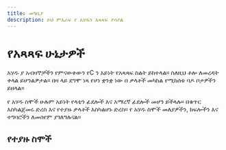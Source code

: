 ```yaml
---
title: መግቢያ
description: ይህ ምእራፍ የ አሃዱን አጻጻፍ ያሳያል
---
```


# የአጻጻፍ ሁኔታዎች

አሃዱ ያ አብዛኞቻችን የምናውቀውን የC ን አይነት የአጻጻፍ ስልት ይከተላል። ስለዚህ ቶሎ ለመረዳት ቀላል ይሆንልዎታል። በዛ ላይ ደግሞ ነጻ የሆነ ቋንቋ ነው በ ቃላቶች መካከል የሚከሰቱ ባዶ ቦታዎችን ይዘላል።

የ አሃዱ ስሞች ሁሉም አይነት የላቲን ፊደሎች እና አማረኛ ፊደሎች መሆን ይችላሉ። በቁጥር እስካልጀመሩ ድረስ እና የተያዙ ቃላቶች እስካልሆኑ ድረስ። የ አሃዱ ስሞች መለያዎችን, ክፍሎችን እና ተግባሮችን ለመሰየም ያገለግሉናል።

## የተያዙ ስሞች

<ReservedWordsTable />